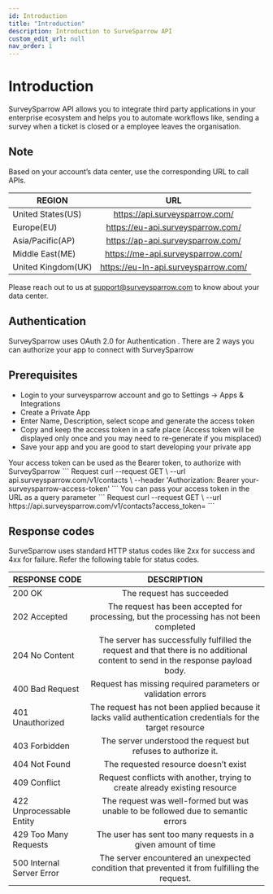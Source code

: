 ```yaml
---
id: Introduction
title: "Introduction"
description: Introduction to SurveSparrow API
custom_edit_url: null
nav_order: 1
---
```



# Introduction

SurveySparrow API allows you to integrate third party applications in your enterprise ecosystem and helps you to automate workflows like, sending a survey when a ticket is closed or a employee leaves the organisation.

## Note

Based on your account’s data center, use the corresponding URL to call APIs.

| REGION             |                 URL                  |
| ------------------ | :----------------------------------: |
| United States(US)  |    https://api.surveysparrow.com/    |
| Europe(EU)         |  https://eu-api.surveysparrow.com/   |
| Asia/Pacific(AP)   |  https://ap-api.surveysparrow.com/   |
| Middle East(ME)    |  https://me-api.surveysparrow.com/   |
| United Kingdom(UK) | https://eu-ln-api.surveysparrow.com/ |

Please reach out to us at support@surveysparrow.com to know about your data center.

## Authentication

SurveySparrow uses OAuth 2.0 for Authentication . There are 2 ways you can authorize your app to connect with SurveySparrow

## Prerequisites

- Login to your surveysparrow account and go to Settings → Apps & Integrations
- Create a Private App
- Enter Name, Description, select scope and generate the access token
- Copy and keep the access token in a safe place (Access token will be displayed only once and you may need to re-generate if you misplaced)
- Save your app and you are good to start developing your private app

<Tabs>
  <TabItem value="headers" label="Request Headers" default>
    Your access token can be used as the Bearer token, to authorize with SurveySparrow 
    ```
    Request 
curl --request GET \
 --url api.surveysparrow.com/v1/contacts \
 --header  'Authorization: Bearer your-surveysparrow-access-token'  
    ```
  </TabItem>
  <TabItem value="token" label="Access token as a query param">
    You can pass your access token in the URL as a query parameter
    ```
 Request 
curl --request GET \
 --url https://api.surveysparrow.com/v1/contacts?access_token=<token>
    ```
  </TabItem>
</Tabs>

## Response codes

SurveSparrow uses standard HTTP status codes like 2xx for success and 4xx for failure. Refer the following table for status codes.

| RESPONSE CODE             |                                                           DESCRIPTION                                                           |
| ------------------------- | :-----------------------------------------------------------------------------------------------------------------------------: |
| 200 OK                    |                                                    The request has succeeded                                                    |
| 202 Accepted              |                     The request has been accepted for processing, but the processing has not been completed                     |
| 204 No Content            | The server has successfully fulfilled the request and that there is no additional content to send in the response payload body. |
| 400 Bad Request           |                                  Request has missing required parameters or validation errors                                   |
| 401 Unauthorized          |           The request has not been applied because it lacks valid authentication credentials for the target resource            |
| 403 Forbidden             |                                 The server understood the request but refuses to authorize it.                                  |
| 404 Not Found             |                                              The requested resource doesn’t exist                                               |
| 409 Conflict              |                           Request conflicts with another, trying to create already existing resource                            |
| 422 Unprocessable Entity  |                        The request was well-formed but was unable to be followed due to semantic errors                         |
| 429 Too Many Requests     |                                  The user has sent too many requests in a given amount of time                                  |
| 500 Internal Server Error |                  The server encountered an unexpected condition that prevented it from fulfilling the request.                  |
